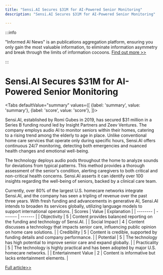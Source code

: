 ```yaml
---
title: "Sensi.AI Secures $31M for AI-Powered Senior Monitoring"
description: "Sensi.AI Secures $31M for AI-Powered Senior Monitoring"

---
```



:::info

"Informed AI News" is an publications aggregation platform, ensuring you only gain the most valuable information, to eliminate information asymmetry and break through the limits of information cocoons.  [Find out more >>](/)

:::

# Sensi.AI Secures $31M for AI-Powered Senior Monitoring


<Tabs
	defaultValue="summary"
	values={[
	{label: 'summary', value: 'summary'},
	{label: 'score', value: 'score'},
]}>
<TabItem value="summary">


Sensi.AI, established by Romi Gubes in 2019, has secured $31 million in a Series B funding round led by Insight Partners and Zeev Ventures. The company employs audio AI to monitor seniors within their homes, catering to a rising trend among the elderly to age in place. Unlike conventional home care services that operate only during specific hours, Sensi.AI offers continuous 24/7 monitoring, detecting both emergencies and nuanced health changes and emotional well-being.

The technology deploys audio pods throughout the home to analyze sounds for deviations from typical patterns. This method provides a thorough assessment of the senior's condition, alerting caregivers to both critical and non-critical health concerns. Sensi.AI asserts it can identify over 100 insights regarding the well-being of seniors, backed by a clinical care team.

Currently, over 80% of the largest U.S. homecare networks integrate Sensi.AI, and the company has seen a tripling of revenue over the past three years. With fresh funding and advancements in generative AI, Sensi.AI intends to broaden its services globally, utilizing language models to support international operations.
</TabItem>
<TabItem value="score">
	| Scores     | Value   | Explanation |
	| -------- | ------- | ------- |
	| Objectivity  | 5    | Content provides balanced reporting on the funding and technology of Sensi.AI.    |
	| Social Impact | 4     | Content discusses a technology that impacts senior care, influencing public opinion on home care solutions.    |
	| Credibility    | 5    | Content is credible, supported by funding details and company performance.    |
	| Potential    | 5    | The technology has high potential to improve senior care and expand globally.    |
	| Practicality    | 5    | The technology is highly practical and has been adopted by major U.S. homecare networks.    |
	| Entertainment Value    | 2    | Content is informative but lacks entertainment elements.    |
</TabItem>
</Tabs>

[Full article>>](https://techcrunch.com/2024/06/26/sensi-ai-grabs-31m-series-b-from-insight-zeev-to-monitor-seniors-24-7/)

